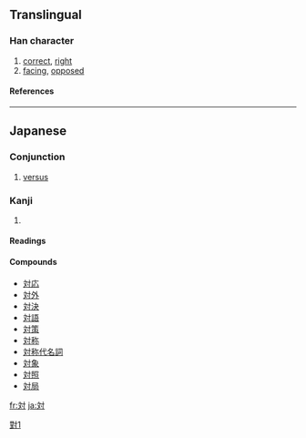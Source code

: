 {{see|對}}

==Translingual==
===Han character===
{{Han char|rn=41|rad=寸|as=04|sn=7|four=|canj=卜大木戈 (YKDI)}}
# [[correct]], [[right]]
# [[facing]], [[oppose]]d
====References====
{{Han ref|kx=0294.021|dkj=07419|dj=0581.140|hdz=10504.071|uh=5BFE|ud=23550}}

----
==Japanese==
===Conjunction===
{{ja-pos|k|conjunction|hira=たい|rom=tai}}
# [[versus]]

===Kanji===
{{ja-kanji|grade=3|rs=寸04}}
# {{defn|Japanese}} 
====Readings====
{{ja-readings|on=[[たい]] (tai), [[つい]] (tsui)|kun=[[こたえる]] (kotaeru), [[むかう]] (mukau), [[ならぶ]] (narabu), [[あいて]] (aite)}}

====Compounds====
*[[対応]]
*[[対外]]
*[[対決]]
*[[対語]]
*[[対策]]
*[[対称]]
*[[対称代名詞]]
*[[対象]]
*[[対照]]
*[[対局]]

[[Category:CJKV characters simplified differently in Japan and China|對1]]

[[fr:対]]
[[ja:対]]